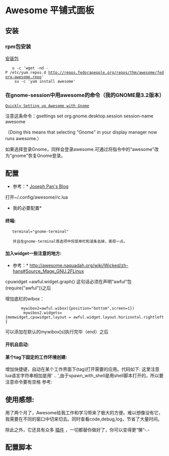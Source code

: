 =Awesome 平铺式面板=
==安装==
=== rpm包安装 ===
[[http://awesome.naquadah.org/wiki/Awesome-3-fedora|安装包]]
    u -c 'wget -nd -P /etc/yum.repos.d http://repos.fedorapeople.org/repos/thm/awesome/fedora-awesome.repo'  <br>
    su -c 'yum install awesome'
===在gnome-session中用awesome的命令（我的GNOME是3.2版本）===
 [[http://awesome.naquadah.org/wiki/Quickly_Setting_up_Awesome_with_Gnome|Quickly Setting up Awesome with Gnome]]

注意这条命令：gsettings set org.gnome.desktop.session session-name awesome

（Doing this means that selecting "Gnome" in your display manager now runs awesome.）

如果选择登录Gnome，同样会登录awesome.可通过将指令中的“awesome"改为”gnome"恢复Gnome登录。
==配置==
*参考：* [[http://josephpan.net/blog/?p=992|Joseph Pan's Blog ]]

打开~/.config/awesome/rc.lua

*我的必要配置* 

==== 终端: ====

    terminal="gnome-terminal"

 　　并且在gnome-terminal首选项中将菜单栏和滚条去掉，美观一点。

==== 加入widget一些注意的地方: ====
*参考：* http://awesome.naquadah.org/wiki/Wicked/zh-hans#Source_Mage_GNU.2FLinux

cpuwidget =awful.widget.graph() 这句话必须在声明“awful”包(require("awful"))之后

增加底栏的wibox：
        mywibox2=awful.wibox({position="bottom",screen=1})<br>
        mywibox2.widgets={memwidget,cpuwidget,layout = awful.widget.layout.horizontal.rightleft}
可以添加在默认的mywibox[s]执行完毕（end）之后

====开机自启动:====
{{{class="brush:python"
-- Autorun programs
autorun = true
autorunApps = 
{ 
    "firefox",
    "thunderbird",
     “ibus-daemon",
}

if autorun then
    for app = 1, #autorunApps do
        awful.util.spawn_with_shell(autorunApps[app])
    end
end
}}}
==== 某个tag下固定的工作环境创建: ====
增加快捷键，自动在某个工作界面下(tag)打开需要的应用。代码如下:
{{{class="brush:python"
stv_code = "/home/user/project"
awful.key({ modkey, "Shift" }, "n",
    function()
    awful.tag.setmwfact(0.15, tags[1][5])
    awful.tag.viewonly(tags[1][5])
    awful.util.spawn_with_shell(terminal .. " --working-directory=" ..stv_code )
    awful.util.spawn_with_shell(terminal .. " --working-directory=" ..stv_code )
    awful.util.spawn_with_shell(terminal .. " --working-directory=" ..stv_code )
    end),
}}}
这里注意lua语言字符串相加是用' .. ',由于spawn_with_shell是用shell脚本打开的，所以要注意命令要有空格
参考: {{{http://stackoverflow.com/questions/5120399/setting-windows-layout-for-a-specific-application-in-awesome-wm|stackoverflow}}
==== 自定义快捷键: ====
增加xlock锁屏和firefox的快捷键
{{{class="brush:python"
    awful.key({  }, "F12", function () awful.util.spawn("xlock") end),
    awful.key({  }, "F11", function () awful.util.spawn("firefox") end),
}}}
==使用感想:==
用了两个月了，Awesome给我工作和学习带来了极大的方便。难以想像没有它，我需要在不同的窗口中切来切去。同时查看code,debug,log，节省了大量时间。

除此之外，它还具有众多 [[http://awesome.naquadah.org/wiki/Main_Page|插件]] ，一切都替你做好了，你可以变得更“懒”-.-

== 配置脚本 ==
